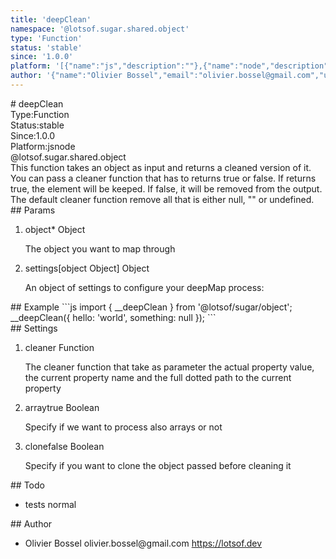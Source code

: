 ```yaml
---
title: 'deepClean'
namespace: '@lotsof.sugar.shared.object'
type: 'Function'
status: 'stable'
since: '1.0.0'
platform: '[{"name":"js","description":""},{"name":"node","description":""}]'
author: '{"name":"Olivier Bossel","email":"olivier.bossel@gmail.com","url":"https://lotsof.dev"}'
---
```

<div class="docmap-mdx">
# deepClean
<div class="_metas">
<div class="_type"><span class="_type-label">Type:</span><span class="_type-value">Function</span></div>
<div class="_status"><span class="_status-label">Status:</span><span class="_status-value -stable">stable</span></div>
<div class="_since"><span class="_since-label">Since:</span><span class="_since-value">1.0.0</span></div>
<div class="_platform"><span class="_platform-label">Platform:</span><span class="_platform-value -js">js</span><span class="_platform-value -node">node</span></div>
</div>
<div class="_namespace">@lotsof.sugar.shared.object</div>
<div class="_description">
This function takes an object as input and returns a cleaned version of it.
You can pass a cleaner function that has to returns true or false. If returns true, the element will be
keeped. If false, it will be removed from the output.
The default cleaner function remove all that is either null, &quot;&quot; or undefined.
</div>
<div class="_params">
## Params
<ol class="_list">
<li class="_item">
<span class="_name">object<span class="_required">*</span></span><span class="_default"></span> <span class="_type">Object</span>
<p class="_description">The object you want to map through</p>
</li>
<li class="_item">
<span class="_name">settings</span><span class="_default">&lsqb;object Object&rsqb;</span> <span class="_type">Object</span>
<p class="_description">An object of settings to configure your deepMap process&colon;</p>
</li>
</ol>
</div>
<div class="_examples">
## Example
```js
import { __deepClean } from '@lotsof/sugar/object';
__deepClean({
   hello: 'world',
   something: null
});
```
</div>
<div class="_settings">
## Settings
<ol class="_list">
<li class="_item">
<span class="_name">cleaner</span><span class="_default"></span> <span class="_type">Function</span>
<p class="_description">The cleaner function that take as parameter the actual property value, the current property name and the full dotted path to the current property</p>
</li>
<li class="_item">
<span class="_name">array</span><span class="_default">true</span> <span class="_type">Boolean</span>
<p class="_description">Specify if we want to process also arrays or not</p>
</li>
<li class="_item">
<span class="_name">clone</span><span class="_default">false</span> <span class="_type">Boolean</span>
<p class="_description">Specify if you want to clone the object passed before cleaning it</p>
</li>
</ol>
</div>
<div class="_todo">
## Todo
<ul class="_list">
<li class="_item">
<span class="_description">tests</span>
<span class="_priority -normal">normal</span>
</li>
</ul>
</div>
<div class="_author">
## Author
<ul class="_list">
<li class="_item">
<span class="_name">Olivier Bossel</span>
<span class="_email">olivier.bossel@gmail.com</span>
<a href="https://lotsof.dev" target="_blank" class="_url">https://lotsof.dev</a>
</li>
</ul>
</div>
</div>